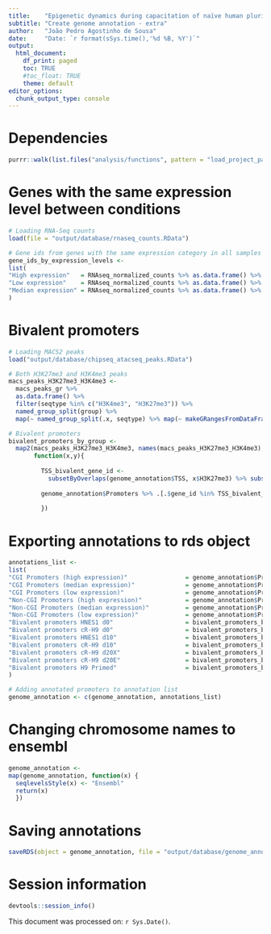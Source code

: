 ```yaml
---
title:    "Epigenetic dynamics during capacitation of naïve human pluripotent stem cells"
subtitle: "Create genome annotation - extra"
author:   "João Pedro Agostinho de Sousa"
date:     "Date: `r format(sSys.time(),'%d %B, %Y')`"
output:
  html_document:
    df_print: paged
    toc: TRUE
    #toc_float: TRUE
    theme: default
editor_options:
  chunk_output_type: console
---
```


# Dependencies
```r

purrr::walk(list.files("analysis/functions", pattern = "load_project_packages", full.names = T), source)

```

# Genes with the same expression level between conditions
```r

# Loading RNA-Seq counts
load(file = "output/database/rnaseq_counts.RData")

# Gene ids from genes with the same expression category in all samples
gene_ids_by_expression_levels <- 
list(
"High expression"   = RNAseq_normalized_counts %>% as.data.frame() %>% mutate_all(~ log2(.x + 1)) %>% filter_all(all_vars(. > 8)) %>% rownames() %>% unique,
"Low expression"    = RNAseq_normalized_counts %>% as.data.frame() %>% mutate_all(~ log2(.x + 1)) %>% filter_all(all_vars(. < 3)) %>% rownames() %>% unique,
"Median expression" = RNAseq_normalized_counts %>% as.data.frame() %>% mutate_all(~ log2(.x + 1)) %>% filter_all(all_vars(. >= 3)) %>% filter_all(all_vars(. <= 8)) %>% rownames() %>% unique
)

```

# Bivalent promoters
```r

# Loading MACS2 peaks
load("output/database/chipseq_atacseq_peaks.RData")

# Both H3K27me3 and H3K4me3 peaks
macs_peaks_H3K27me3_H3K4me3 <-
  macs_peaks_gr %>% 
  as.data.frame() %>%
  filter(seqtype %in% c("H3K4me3", "H3K27me3")) %>% 
  named_group_split(group) %>% 
  map(~ named_group_split(.x, seqtype) %>% map(~ makeGRangesFromDataFrame(.x, keep.extra.columns = T)))

# Bivalent promoters
bivalent_promoters_by_group <- 
  map2(macs_peaks_H3K27me3_H3K4me3, names(macs_peaks_H3K27me3_H3K4me3), 
       function(x,y){
         
         TSS_bivalent_gene_id <-
           subsetByOverlaps(genome_annotation$TSS, x$H3K27me3) %>% subsetByOverlaps(x$H3K4me3) %>% as.data.frame() %>% .$gene_id %>% unique
         
         genome_annotation$Promoters %>% .[.$gene_id %in% TSS_bivalent_gene_id]
         
         })

```

# Exporting annotations to rds object
```r

annotations_list <-
list(
"CGI Promoters (high expression)"                = genome_annotation$Promoters %>% .[.$CGI == TRUE] %>% .[.$gene_id %in% gene_ids_by_expression_levels$`High expression`],
"CGI Promoters (median expression)"              = genome_annotation$Promoters %>% .[.$CGI == TRUE] %>% .[.$gene_id %in% gene_ids_by_expression_levels$`Median expression`],
"CGI Promoters (low expression)"                 = genome_annotation$Promoters %>% .[.$CGI == TRUE] %>% .[.$gene_id %in% gene_ids_by_expression_levels$`Low expression`],
"Non-CGI Promoters (high expression)"            = genome_annotation$Promoters %>% .[.$CGI == FALSE] %>% .[.$gene_id %in% gene_ids_by_expression_levels$`High expression`],
"Non-CGI Promoters (median expression)"          = genome_annotation$Promoters %>% .[.$CGI == FALSE] %>% .[.$gene_id %in% gene_ids_by_expression_levels$`Median expression`],
"Non-CGI Promoters (low expression)"             = genome_annotation$Promoters %>% .[.$CGI == FALSE] %>% .[.$gene_id %in% gene_ids_by_expression_levels$`Low expression`],
"Bivalent promoters HNES1 d0"                    = bivalent_promoters_by_group$`HNES1 d0`,
"Bivalent promoters cR-H9 d0"                    = bivalent_promoters_by_group$`cR-H9-EOS d0`,
"Bivalent promoters HNES1 d10"                   = bivalent_promoters_by_group$`HNES1 d10`,
"Bivalent promoters cR-H9 d10"                   = bivalent_promoters_by_group$`cR-H9-EOS d10`,
"Bivalent promoters cR-H9 d20X"                  = bivalent_promoters_by_group$`cR-H9-EOS d20X`,
"Bivalent promoters cR-H9 d20E"                  = bivalent_promoters_by_group$`cR-H9-EOS d20E`,
"Bivalent promoters H9 Primed"                   = bivalent_promoters_by_group$`H9-EOS`
)

# Adding annotated promoters to annotation list 
genome_annotation <- c(genome_annotation, annotations_list)

```

# Changing chromosome names to ensembl
```r

genome_annotation <- 
map(genome_annotation, function(x) {
  seqlevelsStyle(x) <- "Ensembl"
  return(x)
  })

```

# Saving annotations
```r

saveRDS(object = genome_annotation, file = "output/database/genome_annotation.rds")

```

# Session information
```r

devtools::session_info()

```

This document was processed on: `r Sys.Date()`.